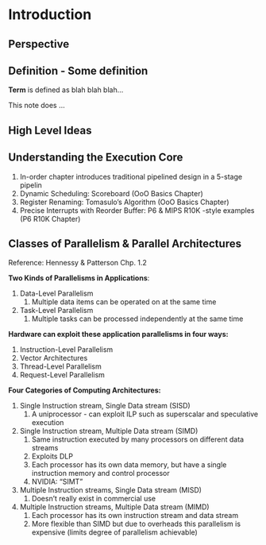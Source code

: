 # Introduction

## Perspective


::: {#nte-some-def .callout-note}
## Definition - Some definition
**Term** is defined as blah blah blah...
:::

This note does ...

## High Level Ideas

<!-- ![Some image caption](images/xyz.png){#fig-label fig-align="center" width="70%"} -->


## Understanding the Execution Core

1. In-order chapter introduces traditional pipelined design in a 5-stage pipelin
2. Dynamic Scheduling: Scoreboard (OoO Basics Chapter)
3. Register Renaming: Tomasulo's Algorithm (OoO Basics Chapter)
4. Precise Interrupts with Reorder Buffer: P6 & MIPS R10K -style examples (P6 R10K Chapter)

## Classes of Parallelism & Parallel Architectures

Reference: Hennessy & Patterson Chp. 1.2

**Two Kinds of Parallelisms in Applications**:

1. Data-Level Parallelism
   1. Multiple data items can be operated on at the same time
2. Task-Level Parallelism
   1. Multiple tasks can be processed independently at the same time

**Hardware can exploit these application parallelisms in four ways:**

1. Instruction-Level Parallelism
2. Vector Architectures
3. Thread-Level Parallelism
4. Request-Level Parallelism

**Four Categories of Computing Architectures:**

1. Single Instruction stream, Single Data stream (SISD)
   1. A uniprocessor - can exploit ILP such as superscalar and speculative execution
2. Single Instruction stream, Multiple Data stream (SIMD)
   1. Same instruction executed by many processors on different data streams
   2. Exploits DLP
   3. Each processor has its own data memory, but have a single instruction memory and control processor
   4. NVIDIA: "SIMT"
3. Multiple Instruction streams, Single Data stream (MISD)
   1. Doesn't really exist in commercial use
4. Multiple Instruction streams, Multiple Data stream (MIMD)
   1. Each processor has its own instruction stream and data stream
   2. More flexible than SIMD but due to overheads this parallelism is expensive (limits degree of parallelism achievable)